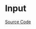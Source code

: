 
<Meta of={InputStories} />

# Input

<Description of={Input} />

[Source Code](https://github.com/Mezzanine-UI/mezzanine/blob/main/packages/react/src/Input/Input.tsx)

<ArgsTable of={Input} />
